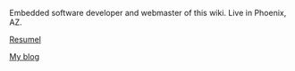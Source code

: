 Embedded software developer and webmaster of this wiki.  Live in Phoenix, AZ.

[[http://ecloud.org:8080/~ecloud/resume.htm|Resumel]]

[[User_talk:Rutledge|My blog]]